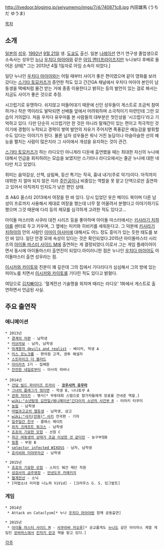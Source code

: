 http://livedoor.blogimg.jp/seiyumemo/imgs/7/4/740871c8.jpg
内田雄馬 (うちだ ゆうま)

[[목차]]

== 소개 ==
[[일본]]의 [[성우]]. [[1992년]] [[9월 21일]] 생. [[도쿄]]도 출신. 일본 [[나레이션]] 연기 연구생 졸업생으로 소속사는 성우인 [[누나]] [[우치다 마아야]]와 같은 [[아임 엔터프라이즈]]지만 누나보다 후배로 들어온 상태[* 그는 2013년 4월 1일자로 아임 소속이 되었다.]

일단 누나인 [[우치다 마아야]]와는 어릴 때부터 사이가 좋은 편이였으며 같이 영화를 보러갔다는 [[스기타 토모카즈]]가 증언한 적도 있고 간간GA 채널에서 우치다 마아야 본인이 남동생을 택배처럼 물건 받는 거에 종종 이용한다고 밝히는 등의 발언이 있는 걸로 봐서는 지금도 사이가 좋은 것으로 추정.

시끄럽기로 유명하다. 쉬지않고 떠들어대기 때문에 신인 성우들이 게스트로 조금씩 참여하거나 작은 역이라도 발탁되면 선배들 앞에서 어려워하며 소극적이기 마련인데 그런 모습이 거의없다. 처음 우치다 유우마를 본 사람들의 대부분은 첫인상을 '시끄럽다'라고 기억하고 있다. 다만 단순히 시끄럽기만 한 것은 아니라 말재간이 있는 편이고 적극적인 것이기에 경험이 누적되고 경력이 쌓여 발언의 자유가 주어지면 폭풍같은 예능감을 발휘할 수도 있다는 이야기가 된다. 물론 남자 성우들은 워낙 거친 농담이나 아슬아슬한 선의 예능을 펼치는 사람이 많은지라 그 사이에서 개성을 유지하는 것이 관건.
 
[[스기타 토모카즈]]가 하는 라디오인 아니게라 디둔에 출연했을 때는 최대한 자신의 누나에 대해서 언급을 회피하려는 모습을 보였지만 스기타나 라디오에서는 줄곧 누나에 대한 네타만 치고 있었다.

취미는 음악감상, 산책, 삼림욕, 등산 특기는 작곡, 흉내 내기(주로 악기)이다. 아직까지 데뷔한 지 얼마 되지 않은 지라 [[주인공]]이나 비중있는 역할을 못 맡고 단역으로만 출연하고 있어서 아직까지 인지도가 낮은 편인 상태.

초 A&G 올스타 2013에서 여장을 한 바 있다. 당시 입었던 옷은 메이드 복이며 다른 남성이 프로까지 사용해서 제대로 여장을 했는데 너무 잘 어울려서 분했다고 이야기하기도 했으며 그것 때문에 다리 등의 제모를 심각하게 고려한 적도 있다고...

아이돌 마스터와 사쿠라 대전 시리즈 등을 좋아하며 아이돌 마스터에서는 [[키사라기 치하야]]를 센터로 두고 키우며, 그 옆에는 미키와 히비키를 세워둔다고. 그 덕분에 [[키사라기 치하야]]의 안의 사람인 [[이마이 아사미]]에 대해서도 어느 정도 흥미가 있는 듯한 태도를 보인 바 있다. 일단 안경 모에 속성이 있다는 것은 확인되었다.2015년 아이돌마스터 시리즈의 [[아이돌 마스터 사이드 M]]에 출연하는 게 결정되었다.이로서 그는 게임 플레이어이면서 동시에 아이돌마스터 출연진이 되었다.아이러니한 점은 누나인 [[우치다 마아야]]도 아이돌마스터 출연 성우라는 점.

[[이시카와 카이토]]와 친분이 꽤 깊은데 그의 집에서 기다리다가 심심해서 그의 방에 있는 피아노를 치면서 [[이시카와 카이토]]를 기다린 적도 있다고 밝혔다.

여담으로 [[김치]]빠이다. '혈계전선 기술명을 외치며 때리는 라디오' 1화에서 게스트로 출연하면서 언급된 사실.
== 주요 출연작 ==
=== 애니메이션 ===
 * 2013년
  * [[경계의 저편]] - 남학생
  * [[러브라보]] - 남자, 남학생
  * [[마계왕자 devils and realist]] - 베이커, 학생 A
  * [[미스 모노크롬]] - 편의점 고객, 권투 해설자
  * [[스트라이크 더 블러드]]
  * [[아이카츠]] 2기 - 집배원
  * [[잔잔한 내일로부터]] - 아사히 히바나
 
 * 2014년
  * [[건담 빌드 파이터즈 트라이]] - '''[[코우사카 유우마]]'''
  * [[그녀의 플래그가 꺾이면]] - 학생 B, 나나토쿠 A
  * [[관희 챠이카]] - 병사[* 무투대회 스탭으로 참가자들에게 징표를 건네준 역할.]
  * [[wiki:"소년탐정 김전일/애니메이션"긴다이치 소년의 사건부 R]] - 타마키 타쿠미
  * [[농림]] - 남학생
  * [[마법과고교의 열등생]] - 남학생, 삼고
  * [[wiki:"사키(만화)" 사키]] 전국편 - 기자
  * [[일주일간 친구]] - 클래스 메이트
  * [[위치 크래프트 워크스]] - 남학생
  * [[죠죠의 기묘한 모험]] - 선원 C
  * [[최근 여동생의 상태가 조금 이상한 것 같다만]] - 농구부원B
  * [[핑퐁]] - 부원 B
  * [[selector infected WIXOSS]] - 남자, 남학생
  * [[호리씨와 미야무라군]] - 남학생

 * 2015년
  * [[죠죠의 기묘한 모험(TVA)|죠죠의 기묘한 모험]] - 스피드 웨건 재단 직원
  * [[성검사의 금주영창]] - [[만넨도우 카메키치]]
  * [[혈계전선]] - 소닉
  * [마법소녀 리리컬 나노하 ViVid] - [크라우스 G. S. 잉그발트]
=== 게임 ===
 * 2014년
  * Attack on Cataclysm[* 누나 [[우치다 마아야]]랑 함께 공동출연]

 * 2015년
  * [[아이돌 마스터 사이드 M]] - [[사쿠라바 카오루]][* 공교롭게도 [[우치다 마아야|누나]]도 같은 아이마스 계열 게임인 [[모바마스]]에서 [[칸자키 란코]] 역을 맡고 있다.]

[[각주]]

